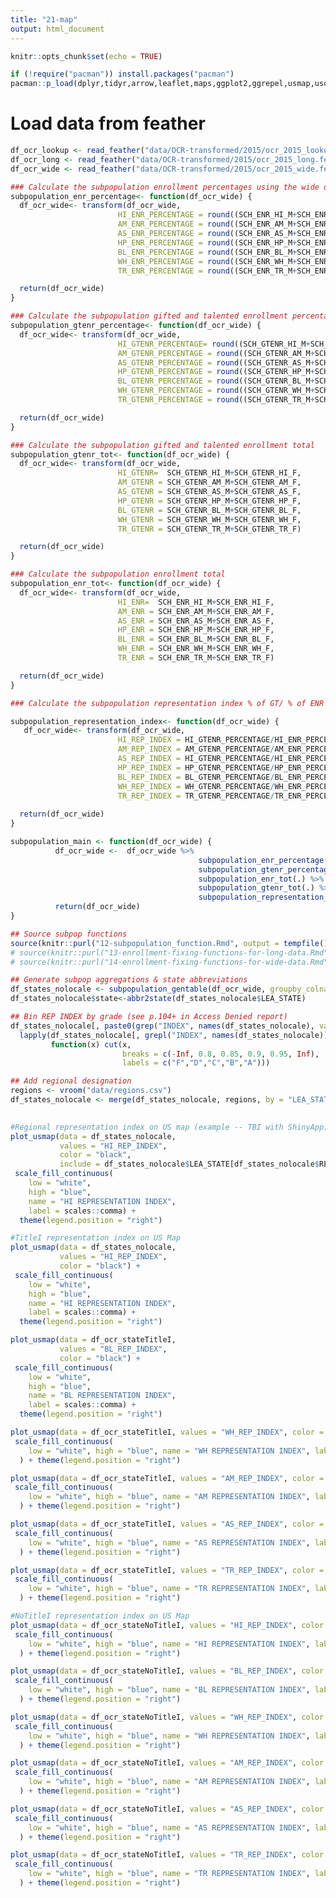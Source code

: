 ```yaml
---
title: "21-map"
output: html_document
---
```


```r
knitr::opts_chunk$set(echo = TRUE)
```

```r
if (!require("pacman")) install.packages("pacman")
pacman::p_load(dplyr,tidyr,arrow,leaflet,maps,ggplot2,ggrepel,usmap,usdata,feather,tigris,leaflet,sf)
```

# Load data from feather

```r
df_ocr_lookup <- read_feather("data/OCR-transformed/2015/ocr_2015_lookup.feather")
df_ocr_long <- read_feather("data/OCR-transformed/2015/ocr_2015_long.feather")
df_ocr_wide <- read_feather("data/OCR-transformed/2015/ocr_2015_wide.feather")

```



```r
### Calculate the subpopulation enrollment percentages using the wide data set
subpopulation_enr_percentage<- function(df_ocr_wide) {
  df_ocr_wide<- transform(df_ocr_wide, 
                        HI_ENR_PERCENTAGE = round((SCH_ENR_HI_M+SCH_ENR_HI_F)/(TOT_ENR_M+TOT_ENR_F),2),
                        AM_ENR_PERCENTAGE = round((SCH_ENR_AM_M+SCH_ENR_AM_F)/(TOT_ENR_M+TOT_ENR_F),2),
                        AS_ENR_PERCENTAGE = round((SCH_ENR_AS_M+SCH_ENR_AS_F)/(TOT_ENR_M+TOT_ENR_F),2),
                        HP_ENR_PERCENTAGE = round((SCH_ENR_HP_M+SCH_ENR_HP_F)/(TOT_ENR_M+TOT_ENR_F),2),
                        BL_ENR_PERCENTAGE = round((SCH_ENR_BL_M+SCH_ENR_BL_F)/(TOT_ENR_M+TOT_ENR_F),2),
                        WH_ENR_PERCENTAGE = round((SCH_ENR_WH_M+SCH_ENR_WH_F)/(TOT_ENR_M+TOT_ENR_F),2),
                        TR_ENR_PERCENTAGE = round((SCH_ENR_TR_M+SCH_ENR_TR_F)/(TOT_ENR_M+TOT_ENR_F),2))

  return(df_ocr_wide)
}
```

```r
### Calculate the subpopulation gifted and talented enrollment percentages using the wide data set
subpopulation_gtenr_percentage<- function(df_ocr_wide) {
  df_ocr_wide<- transform(df_ocr_wide, 
                        HI_GTENR_PERCENTAGE= round((SCH_GTENR_HI_M+SCH_GTENR_HI_F)/(TOT_GTENR_M+TOT_GTENR_F),2),
                        AM_GTENR_PERCENTAGE = round((SCH_GTENR_AM_M+SCH_GTENR_AM_F)/(TOT_GTENR_M+TOT_GTENR_F),2),
                        AS_GTENR_PERCENTAGE = round((SCH_GTENR_AS_M+SCH_GTENR_AS_F)/(TOT_GTENR_M+TOT_GTENR_F),2),
                        HP_GTENR_PERCENTAGE = round((SCH_GTENR_HP_M+SCH_GTENR_HP_F)/(TOT_GTENR_M+TOT_GTENR_F),2),
                        BL_GTENR_PERCENTAGE = round((SCH_GTENR_BL_M+SCH_GTENR_BL_F)/(TOT_GTENR_M+TOT_GTENR_F),2),
                        WH_GTENR_PERCENTAGE = round((SCH_GTENR_WH_M+SCH_GTENR_WH_F)/(TOT_GTENR_M+TOT_GTENR_F),2),
                        TR_GTENR_PERCENTAGE = round((SCH_GTENR_TR_M+SCH_GTENR_TR_F)/(TOT_GTENR_M+TOT_GTENR_F),2))

  return(df_ocr_wide)
}
```

```r
### Calculate the subpopulation gifted and talented enrollment total
subpopulation_gtenr_tot<- function(df_ocr_wide) {
  df_ocr_wide<- transform(df_ocr_wide, 
                        HI_GTENR=  SCH_GTENR_HI_M+SCH_GTENR_HI_F,
                        AM_GTENR = SCH_GTENR_AM_M+SCH_GTENR_AM_F,
                        AS_GTENR = SCH_GTENR_AS_M+SCH_GTENR_AS_F,
                        HP_GTENR = SCH_GTENR_HP_M+SCH_GTENR_HP_F,
                        BL_GTENR = SCH_GTENR_BL_M+SCH_GTENR_BL_F,
                        WH_GTENR = SCH_GTENR_WH_M+SCH_GTENR_WH_F,
                        TR_GTENR = SCH_GTENR_TR_M+SCH_GTENR_TR_F)

  return(df_ocr_wide)
}
```

```r
### Calculate the subpopulation enrollment total
subpopulation_enr_tot<- function(df_ocr_wide) {
  df_ocr_wide<- transform(df_ocr_wide, 
                        HI_ENR=  SCH_ENR_HI_M+SCH_ENR_HI_F,
                        AM_ENR = SCH_ENR_AM_M+SCH_ENR_AM_F,
                        AS_ENR = SCH_ENR_AS_M+SCH_ENR_AS_F,
                        HP_ENR = SCH_ENR_HP_M+SCH_ENR_HP_F,
                        BL_ENR = SCH_ENR_BL_M+SCH_ENR_BL_F,
                        WH_ENR = SCH_ENR_WH_M+SCH_ENR_WH_F,
                        TR_ENR = SCH_ENR_TR_M+SCH_ENR_TR_F)

  return(df_ocr_wide)
}
```

```r
### Calculate the subpopulation representation index % of GT/ % of ENR (call this function aftr the enrollment and GT enrollment percentages are calculated)

subpopulation_representation_index<- function(df_ocr_wide) {
   df_ocr_wide<- transform(df_ocr_wide, 
                        HI_REP_INDEX = HI_GTENR_PERCENTAGE/HI_ENR_PERCENTAGE,
                        AM_REP_INDEX = AM_GTENR_PERCENTAGE/AM_ENR_PERCENTAGE,
                        AS_REP_INDEX = HI_GTENR_PERCENTAGE/HI_ENR_PERCENTAGE,
                        HP_REP_INDEX = HP_GTENR_PERCENTAGE/HP_ENR_PERCENTAGE,
                        BL_REP_INDEX = BL_GTENR_PERCENTAGE/BL_ENR_PERCENTAGE,
                        WH_REP_INDEX = WH_GTENR_PERCENTAGE/WH_ENR_PERCENTAGE,
                        TR_REP_INDEX = TR_GTENR_PERCENTAGE/TR_ENR_PERCENTAGE)
   
  return(df_ocr_wide)
}


```



```r
subpopulation_main <- function(df_ocr_wide) {
          df_ocr_wide <-  df_ocr_wide %>% 
                                          subpopulation_enr_percentage(.) %>%
                                          subpopulation_gtenr_percentage(.) %>%
                                          subpopulation_enr_tot(.) %>%
                                          subpopulation_gtenr_tot(.) %>%
                                          subpopulation_representation_index (.)
          return(df_ocr_wide)
}
```

```r
## Source subpop functions
source(knitr::purl("12-subpopulation_function.Rmd", output = tempfile()))
# source(knitr::purl("13-enrollment-fixing-functions-for-long-data.Rmd", output = tempfile()))
# source(knitr::purl("14-enrollment-fixing-functions-for-wide-data.Rmd", output = tempfile()))

## Generate subpop aggregations & state abbreviations
df_states_nolocale <- subpopulation_gentable(df_ocr_wide, groupby_colnames = c('LEA_STATE','TITLEI'))
df_states_nolocale$state<-abbr2state(df_states_nolocale$LEA_STATE)

## Bin REP INDEX by grade (see p.104+ in Access Denied report)
df_states_nolocale[, paste0(grep("INDEX", names(df_states_nolocale), value = TRUE),"_GRADE")] <- 
  lapply(df_states_nolocale[, grepl("INDEX", names(df_states_nolocale))], 
         function(x) cut(x,
                         breaks = c(-Inf, 0.8, 0.85, 0.9, 0.95, Inf),
                         labels = c("F","D","C","B","A")))

## Add regional designation
regions <- vroom("data/regions.csv")
df_states_nolocale <- merge(df_states_nolocale, regions, by = "LEA_STATE")
  
```

```r

#Regional representation index on US map (example -- TBI with ShinyApp)
plot_usmap(data = df_states_nolocale,
           values = "HI_REP_INDEX", 
           color = "black",
           include = df_states_nolocale$LEA_STATE[df_states_nolocale$REGION == "Pacific"]) + 
 scale_fill_continuous(
    low = "white", 
    high = "blue", 
    name = "HI REPRESENTATION INDEX", 
    label = scales::comma) + 
  theme(legend.position = "right")

#TitleI representation index on US Map 
plot_usmap(data = df_states_nolocale, 
           values = "HI_REP_INDEX", 
           color = "black") + 
 scale_fill_continuous(
    low = "white", 
    high = "blue", 
    name = "HI REPRESENTATION INDEX", 
    label = scales::comma) + 
  theme(legend.position = "right")

plot_usmap(data = df_ocr_stateTitleI, 
           values = "BL_REP_INDEX", 
           color = "black") + 
 scale_fill_continuous(
    low = "white", 
    high = "blue", 
    name = "BL REPRESENTATION INDEX", 
    label = scales::comma) + 
  theme(legend.position = "right")

plot_usmap(data = df_ocr_stateTitleI, values = "WH_REP_INDEX", color = "black") + 
 scale_fill_continuous(
    low = "white", high = "blue", name = "WH REPRESENTATION INDEX", label = scales::comma
  ) + theme(legend.position = "right")

plot_usmap(data = df_ocr_stateTitleI, values = "AM_REP_INDEX", color = "black") + 
 scale_fill_continuous(
    low = "white", high = "blue", name = "AM REPRESENTATION INDEX", label = scales::comma
  ) + theme(legend.position = "right")

plot_usmap(data = df_ocr_stateTitleI, values = "AS_REP_INDEX", color = "black") + 
 scale_fill_continuous(
    low = "white", high = "blue", name = "AS REPRESENTATION INDEX", label = scales::comma
  ) + theme(legend.position = "right")

plot_usmap(data = df_ocr_stateTitleI, values = "TR_REP_INDEX", color = "black") + 
 scale_fill_continuous(
    low = "white", high = "blue", name = "TR REPRESENTATION INDEX", label = scales::comma
  ) + theme(legend.position = "right")
```
```r
#NoTitleI representation index on US Map 
plot_usmap(data = df_ocr_stateNoTitleI, values = "HI_REP_INDEX", color = "black") + 
 scale_fill_continuous(
    low = "white", high = "blue", name = "HI REPRESENTATION INDEX", label = scales::comma
  ) + theme(legend.position = "right")

plot_usmap(data = df_ocr_stateNoTitleI, values = "BL_REP_INDEX", color = "black") + 
 scale_fill_continuous(
    low = "white", high = "blue", name = "BL REPRESENTATION INDEX", label = scales::comma
  ) + theme(legend.position = "right")

plot_usmap(data = df_ocr_stateNoTitleI, values = "WH_REP_INDEX", color = "black") + 
 scale_fill_continuous(
    low = "white", high = "blue", name = "WH REPRESENTATION INDEX", label = scales::comma
  ) + theme(legend.position = "right")

plot_usmap(data = df_ocr_stateNoTitleI, values = "AM_REP_INDEX", color = "black") + 
 scale_fill_continuous(
    low = "white", high = "blue", name = "AM REPRESENTATION INDEX", label = scales::comma
  ) + theme(legend.position = "right")

plot_usmap(data = df_ocr_stateNoTitleI, values = "AS_REP_INDEX", color = "black") + 
 scale_fill_continuous(
    low = "white", high = "blue", name = "AS REPRESENTATION INDEX", label = scales::comma
  ) + theme(legend.position = "right")

plot_usmap(data = df_ocr_stateNoTitleI, values = "TR_REP_INDEX", color = "black") + 
 scale_fill_continuous(
    low = "white", high = "blue", name = "TR REPRESENTATION INDEX", label = scales::comma
  ) + theme(legend.position = "right")
```